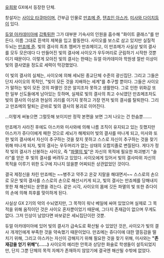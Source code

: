 [[유희왕]] GX에서 등장한 단체.

창설자는 [[사이오 타쿠마]]이며, 간부급 인물로 [[만죠메 쥰]], [[텐죠인 아스카]], [[미사와 다이치]]등이 있다.

[[듀얼 아카데미아]]에 [[갑툭튀]]한 그가 대부분 기숙사의 인원을 흡수해 "화이트 클래스"를 만든다. 이름 그대로 흰색의 제복을 입고 활동한다. 사이오를 보스로 삼고 있지만 실질적 두뇌는 [[만죠메 쥰]]. 빛의 결사의 최초 멤버가 만죠메이고, 이 만죠메가 사실상 빛의 결사를 모두 모은데다 다 만들어진 빛의 결사에 사이오가 우두머리로 군림하기 시작한 것뿐이기 때문이다. 이렇게 모아진 빛의 결사는 한때는 듀얼 아카데미아 학원생 절반 이상이 빛의 결사였을 정도로 세력이 막강했었다.

이 빛의 결사의 실체는, 사이오에 의해 세뇌된 종교단체 수준의 광신집단. 그리고 그들은 단지 사이오의 목적인, "빛이 모든 것을 지배하는 세계"를 추구할 뿐이다. 그들은 사이오가 말하는 빛이 모든 것의 파멸인 것은 알지조차 못하고 생활한다. 그로 인한 위화감 또한 일부 신도들에게 남아있는 듯하며, 실제로 빛의 결사의 최고 수뇌였던 만죠메조차도 빛의 결사의 이상과 현실의 괴리를 이기지 못하고 가장 먼저 빛의 결사를 탈퇴한다. 그리고 만죠메의 탈퇴는 곧바로 빛의 결사의 붕괴로 이어진다.

…이렇게 써놓으면 그럴듯해 보이지만 정작 본편을 보면 그저 나오는 건 한숨뿐…….

만죠메가 사라진 후에도 아스카와 미사와에 의해 나름 조직이 유지되고 있는 듯했지만 아스카가 쥬다이에게 패한 것으로 세뇌가 해제되어 빛의 결사를 떠나게 되고, 미사와 또한 빛의 결사에서 자신이 추구하는 것을 찾지 못하고 스스로 자신이 추구하는 것을 찾기 위해 떠나게 되자, 빛의 결사는 우두머리가 없는 상태의 오합지졸로 변질된다. 게다가 정작 빛의 결사가 신봉하는 사이오, 즉 "[[파멸의 빛]]"은 자신의 목적에 필요한 파괴병기 "솔라"를 얻은 후 빛의 결사를 버려두고 있었다. 사이오에게 있어서 빛의 결사따위 자신의 목적을 이루기 위한 도구에 지나지 않을뿐 어찌되든 상관없었던 것이다.

결국 제정신을 차린 만죠메는 ~~병주고 약주고 온갖 지랄을 해대면서~~ 스스로의 손으로 모은 빛의 결사를 스스로의 손으로 해산시키게 되고, 빛의 결사는 만죠메를 당해내지 못한 채 해산되는 운명을 겪는다. 같은 시각, 사이오의 몸에 깃든 파멸의 빛 또한 쥬다이의 손에 의해 최후를 맞이하게 된다. 

사실상 GX 2기의 악의 수뇌였지만, 그 목적이 워낙 베일에 싸여 있었으며 실제로 그 목적을 위해 움직이던 것은 사이오 혼자뿐이었기 때문에, 그다지 존재감이 없으며 무게도 없다. 그저 인상이 남았다면 바보같은 세뇌집단이란 것뿐. 

듀얼 아카데미아에 있어 빛의 결사가 급속도로 확산될 수 있었던 것은, 사이오가 빛의 결사 개개인에게 부족한 것을 약속했기 때문이었다. 만죠메는 쥬다이에 대한 열등감을 떨치기 위해, 그리고 아스카는 자신이 강해지기 위해 필요한 것을 찾기 위해, 미사와는 '''"존재감을 얻기 위해"(……)''' 사이오의 예리한 안목과 상당한 화술로 학생들이 설득되었지만, 단지 그뿐 단체의 목적 자체가 존재하지 않았기에 결국엔 해산될 수밖에 없었다.
